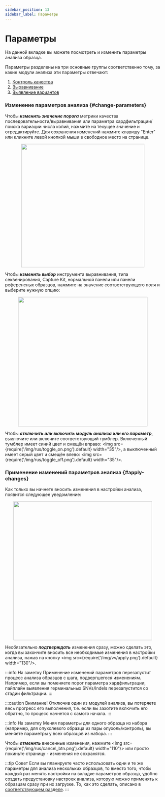 ```yaml
---
sidebar_position: 13
sidebar_label: Параметры
---
```


# Параметры

На данной вкладке вы можете посмотреть и изменить параметры анализа образца.

Параметры разделены на три основные группы соответственно тому, за какие модули анализа эти параметры отвечают:

1. [Контроль качества](/settings/settings/quality-control-settings)
2. [Выравнивание](/settings/settings/alignment-settings)
3. [Выявление вариантов](/settings/settings/variant-discovery-settings)

### Изменение параметров анализа {#change-parameters}

Чтобы ***изменить значение порога*** метрики качества последовательности/выравнивания или
параметра хардфильтрации/поиска вариации числа копий, нажмите на текущее значение и отредактируйте.
Для сохранения изменений нажмите клавишу "Enter" или кликните левой кнопкой мыши в свободное место на странице.

<p align="center">
<img src={require('/img/rus/change_value_example.png').default} width="400"/>
</p>

Чтобы ***изменить выбор*** инструмента выравнивания, типа секвенирования, Capture Kit, нормальной панели
или панели референсных образцов, нажмите на значение соответствующего поля и выберите нужную опцию:

<p align="center">
<img src={require('/img/rus/change_alignment_tool.png').default} width="420"/>
</p>

Чтобы ***отключить или включить модуль анализа или его параметр***, выключите или включите соответствующий тумблер.
Включенный тумблер имеет синий цвет и смещён
вправо: <img src={require('/img/rus/toggle_on.png').default} width="35"/>, а
выключенный имеет серый цвет и смещён влево: <img src={require('/img/rus/toggle_off.png').default} width="35"/>.

### Применение изменений параметров анализа {#apply-changes}

Как только вы начнете вносить изменения в настройки анализа, появится следующее уведомление:

<p align="center">
<img src={require('/img/rus/apply_warning.png').default} width="450"/>
</p>

Необязательно ***подтверждать*** изменения сразу, можно сделать это, когда вы закончите вносить все необходимые
изменения в настройки анализа, нажав на кнопку <img src={require('/img/vv/apply.png').default} width="130"/>.

:::info На заметку
Применение изменений параметров перезапустит процесс анализа образцов с шага, подвергшегося изменениям.
Например, если вы поменяете порог параметра хардфильтрации, пайплайн выявления герминальных SNVs/Indels
перезапустится со стадии фильтрации.
:::

:::caution Внимание!
Отключив один из модулей анализа, вы потеряете весь прогресс его выполнения, т.е. если вы захотите
включить его обратно, то процесс начнется с самого начала.
:::

:::info На заметку
Меняя параметры для одного образца из набора (например, для опухолевого образца из пары опухоль/контроль),
вы меняете параметры у всех образцов из набора.
:::

Чтобы ***отменить*** внесенные изменения, нажмите <img src={require('/img/rus/cancel_btn.png').default} width="110"/>
или просто покиньте страницу - изменения не сохранятся.

:::tip Совет
Если вы планируете часто использовать одни и те же параметры для анализа нескольких образцов, то
вместо того, чтобы каждый раз менять настройки на вкладке параметров образца,
удобно создать предустановку настроек анализа, которую можно применять к образцам сразу при их загрузке.
То, как это сделать, описано в [соответствующем разделе](/settings/settings/settings).
:::
